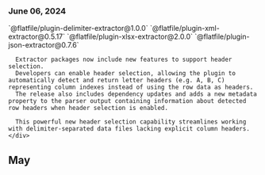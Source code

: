 ### June 06, 2024
<div style={{ display: "table", width: "auto" }}>
  <div style={{ display: "table-row", width: "auto" }}>
    <Snippet file="chips/extractors.mdx" />
    <div style={{ float: "left", display: "table-column", paddingLeft: "30px", width: "calc(80% - 30px)" }}>
      `@flatfile/plugin-delimiter-extractor@1.0.0`
      `@flatfile/plugin-xml-extractor@0.5.17`
      `@flatfile/plugin-xlsx-extractor@2.0.0`
      `@flatfile/plugin-json-extractor@0.7.6`      

      Extractor packages now include new features to support header selection. 
      Developers can enable header selection, allowing the plugin to automatically detect and return letter headers (e.g. A, B, C) representing column indexes instead of using the row data as headers. 
      The release also includes dependency updates and adds a new metadata property to the parser output containing information about detected row headers when header selection is enabled. 

      This powerful new header selection capability streamlines working with delimiter-separated data files lacking explicit column headers.
    </div>
  </div>
</div>

## May